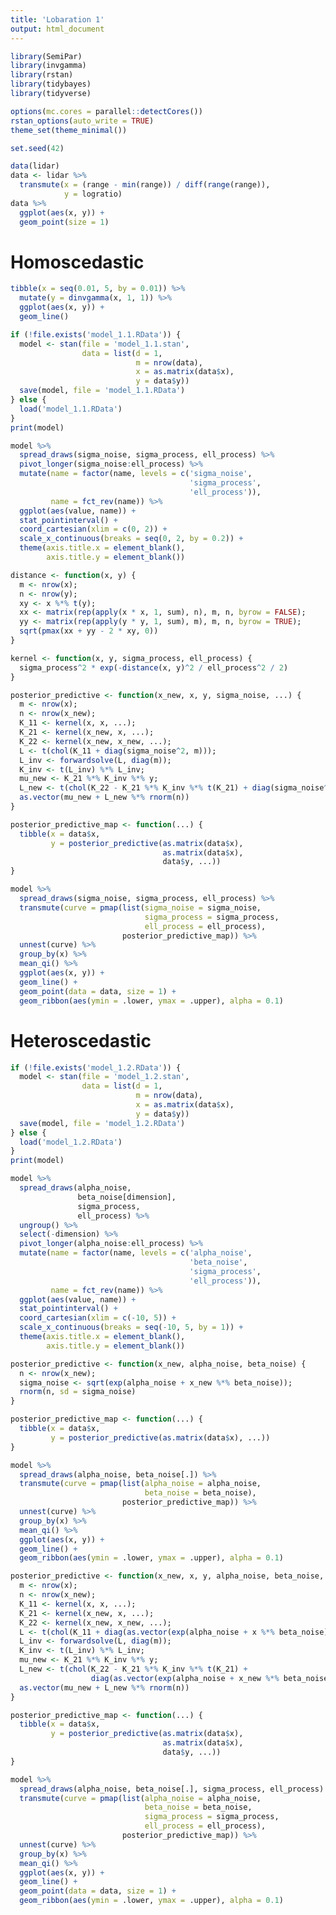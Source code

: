 ```yaml
---
title: 'Lobaration 1'
output: html_document
---
```


```r
library(SemiPar)
library(invgamma)
library(rstan)
library(tidybayes)
library(tidyverse)

options(mc.cores = parallel::detectCores())
rstan_options(auto_write = TRUE)
theme_set(theme_minimal())

set.seed(42)
```

```r
data(lidar)
data <- lidar %>%
  transmute(x = (range - min(range)) / diff(range(range)),
            y = logratio)
data %>%
  ggplot(aes(x, y)) +
  geom_point(size = 1)
```

# Homoscedastic

```r
tibble(x = seq(0.01, 5, by = 0.01)) %>%
  mutate(y = dinvgamma(x, 1, 1)) %>%
  ggplot(aes(x, y)) +
  geom_line()
```

```r
if (!file.exists('model_1.1.RData')) {
  model <- stan(file = 'model_1.1.stan',
                data = list(d = 1,
                            m = nrow(data),
                            x = as.matrix(data$x),
                            y = data$y))
  save(model, file = 'model_1.1.RData')
} else {
  load('model_1.1.RData')
}
print(model)
```

```r
model %>%
  spread_draws(sigma_noise, sigma_process, ell_process) %>%
  pivot_longer(sigma_noise:ell_process) %>%
  mutate(name = factor(name, levels = c('sigma_noise',
                                        'sigma_process',
                                        'ell_process')),
         name = fct_rev(name)) %>%
  ggplot(aes(value, name)) +
  stat_pointinterval() +
  coord_cartesian(xlim = c(0, 2)) +
  scale_x_continuous(breaks = seq(0, 2, by = 0.2)) +
  theme(axis.title.x = element_blank(),
        axis.title.y = element_blank())
```

```r
distance <- function(x, y) {
  m <- nrow(x);
  n <- nrow(y);
  xy <- x %*% t(y);
  xx <- matrix(rep(apply(x * x, 1, sum), n), m, n, byrow = FALSE);
  yy <- matrix(rep(apply(y * y, 1, sum), m), m, n, byrow = TRUE);
  sqrt(pmax(xx + yy - 2 * xy, 0))
}

kernel <- function(x, y, sigma_process, ell_process) {
  sigma_process^2 * exp(-distance(x, y)^2 / ell_process^2 / 2)
}

posterior_predictive <- function(x_new, x, y, sigma_noise, ...) {
  m <- nrow(x);
  n <- nrow(x_new);
  K_11 <- kernel(x, x, ...);
  K_21 <- kernel(x_new, x, ...);
  K_22 <- kernel(x_new, x_new, ...);
  L <- t(chol(K_11 + diag(sigma_noise^2, m)));
  L_inv <- forwardsolve(L, diag(m));
  K_inv <- t(L_inv) %*% L_inv;
  mu_new <- K_21 %*% K_inv %*% y;
  L_new <- t(chol(K_22 - K_21 %*% K_inv %*% t(K_21) + diag(sigma_noise^2, n)));
  as.vector(mu_new + L_new %*% rnorm(n))
}

posterior_predictive_map <- function(...) {
  tibble(x = data$x,
         y = posterior_predictive(as.matrix(data$x),
                                  as.matrix(data$x),
                                  data$y, ...))
}

model %>%
  spread_draws(sigma_noise, sigma_process, ell_process) %>%
  transmute(curve = pmap(list(sigma_noise = sigma_noise,
                              sigma_process = sigma_process,
                              ell_process = ell_process),
                         posterior_predictive_map)) %>%
  unnest(curve) %>%
  group_by(x) %>%
  mean_qi() %>%
  ggplot(aes(x, y)) +
  geom_line() +
  geom_point(data = data, size = 1) +
  geom_ribbon(aes(ymin = .lower, ymax = .upper), alpha = 0.1)
```

# Heteroscedastic

```r
if (!file.exists('model_1.2.RData')) {
  model <- stan(file = 'model_1.2.stan',
                data = list(d = 1,
                            m = nrow(data),
                            x = as.matrix(data$x),
                            y = data$y))
  save(model, file = 'model_1.2.RData')
} else {
  load('model_1.2.RData')
}
print(model)
```

```r
model %>%
  spread_draws(alpha_noise,
               beta_noise[dimension],
               sigma_process,
               ell_process) %>%
  ungroup() %>%
  select(-dimension) %>%
  pivot_longer(alpha_noise:ell_process) %>%
  mutate(name = factor(name, levels = c('alpha_noise',
                                        'beta_noise',
                                        'sigma_process',
                                        'ell_process')),
         name = fct_rev(name)) %>%
  ggplot(aes(value, name)) +
  stat_pointinterval() +
  coord_cartesian(xlim = c(-10, 5)) +
  scale_x_continuous(breaks = seq(-10, 5, by = 1)) +
  theme(axis.title.x = element_blank(),
        axis.title.y = element_blank())
```

```r
posterior_predictive <- function(x_new, alpha_noise, beta_noise) {
  n <- nrow(x_new);
  sigma_noise <- sqrt(exp(alpha_noise + x_new %*% beta_noise));
  rnorm(n, sd = sigma_noise)
}

posterior_predictive_map <- function(...) {
  tibble(x = data$x,
         y = posterior_predictive(as.matrix(data$x), ...))
}

model %>%
  spread_draws(alpha_noise, beta_noise[.]) %>%
  transmute(curve = pmap(list(alpha_noise = alpha_noise,
                              beta_noise = beta_noise),
                         posterior_predictive_map)) %>%
  unnest(curve) %>%
  group_by(x) %>%
  mean_qi() %>%
  ggplot(aes(x, y)) +
  geom_line() +
  geom_ribbon(aes(ymin = .lower, ymax = .upper), alpha = 0.1)
```

```r
posterior_predictive <- function(x_new, x, y, alpha_noise, beta_noise, ...) {
  m <- nrow(x);
  n <- nrow(x_new);
  K_11 <- kernel(x, x, ...);
  K_21 <- kernel(x_new, x, ...);
  K_22 <- kernel(x_new, x_new, ...);
  L <- t(chol(K_11 + diag(as.vector(exp(alpha_noise + x %*% beta_noise)))));
  L_inv <- forwardsolve(L, diag(m));
  K_inv <- t(L_inv) %*% L_inv;
  mu_new <- K_21 %*% K_inv %*% y;
  L_new <- t(chol(K_22 - K_21 %*% K_inv %*% t(K_21) +
                  diag(as.vector(exp(alpha_noise + x_new %*% beta_noise)))));
  as.vector(mu_new + L_new %*% rnorm(n))
}

posterior_predictive_map <- function(...) {
  tibble(x = data$x,
         y = posterior_predictive(as.matrix(data$x),
                                  as.matrix(data$x),
                                  data$y, ...))
}

model %>%
  spread_draws(alpha_noise, beta_noise[.], sigma_process, ell_process) %>%
  transmute(curve = pmap(list(alpha_noise = alpha_noise,
                              beta_noise = beta_noise,
                              sigma_process = sigma_process,
                              ell_process = ell_process),
                         posterior_predictive_map)) %>%
  unnest(curve) %>%
  group_by(x) %>%
  mean_qi() %>%
  ggplot(aes(x, y)) +
  geom_line() +
  geom_point(data = data, size = 1) +
  geom_ribbon(aes(ymin = .lower, ymax = .upper), alpha = 0.1)
```
